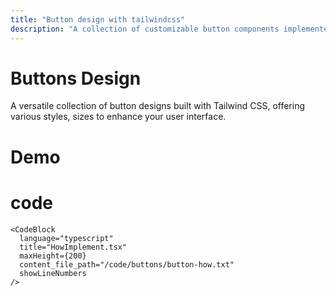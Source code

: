```yaml
---
title: "Button design with tailwindcss"
description: "A collection of customizable button components implemented with Tailwind CSS"
---
```


# Buttons Design
A versatile collection of button designs built with Tailwind CSS, offering various styles, sizes to enhance your user interface.


# Demo

<DemoPreview name="buttons" />

# code 

<CodeGroup>
    <CodeBlock
      language="typescript" 
      title="buttonCollection.tsx"
      maxHeight={200}
      content_file_path="/code/buttons/button-collection.txt"
      showLineNumbers
    />
    
    
    
    <CodeBlock
      language="typescript" 
      title="HowImplement.tsx"
      maxHeight={200}
      content_file_path="/code/buttons/button-how.txt"
      showLineNumbers
    />
</CodeGroup>